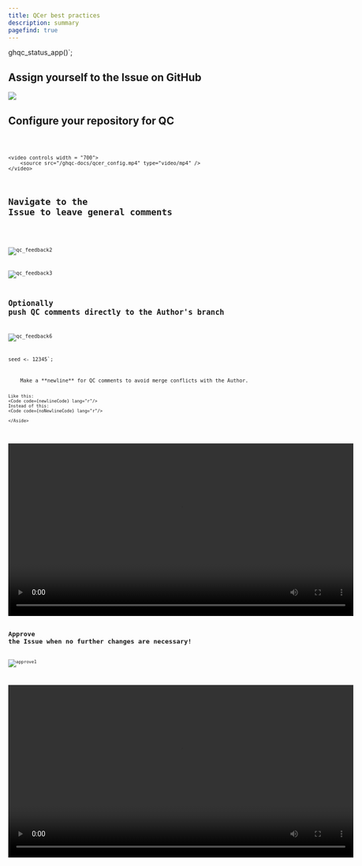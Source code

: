 ```yaml
---
title: QCer best practices
description: summary
pagefind: true
---
```



ghqc_status_app()`;

## Assign yourself to the Issue on GitHub

![](/ghqc-docs/assign_yourself.png)

## Configure your repository for QC

<Code code={statusAppCode} lang="r" title={console} />

    <video controls width = "700">
        <source src="/ghqc-docs/qcer_config.mp4" type="video/mp4" />
    </video>

## Navigate to the Issue to leave general comments

<Code code={statusAppCode} lang="r" title={console} />

![qc_feedback2](/ghqc-docs/issue_thread_link.png)

![qc_feedback3](/ghqc-docs/qc_feedback_general.png)

## Optionally push QC comments directly to the Author's branch

![qc_feedback6](/ghqc-docs/qc_feedback_code.png)

seed <- 12345`;


<Aside>
    Make a **newline** for QC comments to avoid merge conflicts with the Author.

    Like this:
    <Code code={newlineCode} lang="r"/>
    Instead of this:
    <Code code={noNewlineCode} lang="r"/>

    </Aside>

<Code code={statusAppCode} lang="r" title={console} />

<video controls width = "700">
    <source src="/ghqc-docs/qc_feedback_demo.mp4" type="video/mp4" />
</video>



## Approve the Issue when no further changes are necessary!

![approve1](/ghqc-docs/qcer_approves.png)


<Code code={statusAppCode} lang="r" title={console} />

<video controls width = "700">
    <source src="/ghqc-docs/qcer_approves.mp4" type="video/mp4" />
</video>
